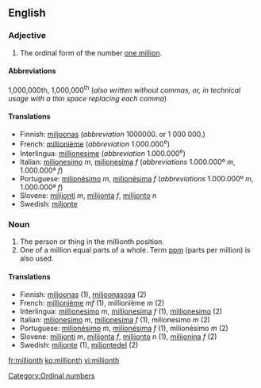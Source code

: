 ==English==

===Adjective===

# The ordinal form of the number [[million|one million]].

====Abbreviations====
1,000,000th, 1,000,000<sup>th</sup> (''also written without commas, or, in technical usage with a thin space replacing each comma'')

====Translations====

*Finnish: [[miljoonas]] (''abbreviation'' 1000000. or 1 000 000.)
*French: [[millionième]] (''abbreviation'' 1.000.000<sup>e</sup>)
*Interlingua: [[millionesime]] (''abbreviation'' 1.000.000<sup>e</sup>)
*Italian: [[milionesimo]] ''m'', [[milionesima]] ''f'' (''abbreviations'' 1.000.000º ''m'', 1.000.000ª ''f'')
*Portuguese: [[milionésimo]] ''m'', [[milionésima]] ''f'' (''abbreviations'' 1.000.000º ''m'', 1.000.000ª ''f'')
*Slovene: [[milijonti]] ''m'', [[milijonta]] ''f'', [[milijonto]] ''n''
*Swedish: [[miljonte]]

===Noun===

#The person or thing in the millionth position.
#One of a million equal parts of a whole. Term [[ppm]] (parts per million) is also used.

====Translations====

*Finnish: [[miljoonas]] (1), [[miljoonasosa]] (2)
*French: [[millionième]] ''mf'' (1), millionième ''m'' (2)
*Interlingua: [[millionesimo]] ''m'', [[millionesima]] ''f'' (1), [[millionesimo]] (2)
*Italian: [[milionesimo]] ''m'', [[milionesima]] ''f'' (1), milionesimo ''m'' (2)
*Portuguese: [[milionésimo]] ''m'', [[milionésima]] ''f'' (1), milionésimo ''m'' (2)
*Slovene: [[milijonti]] ''m'', [[milijonta]] ''f'', [[milijonto]] ''n'' (1), [[milijonina]] ''f'' (2)
*Swedish: [[miljonte]] (1), [[miljontedel]] (2)

[[Category:Ordinal numbers]]

[[fr:millionth]]
[[ko:millionth]]
[[vi:millionth]]